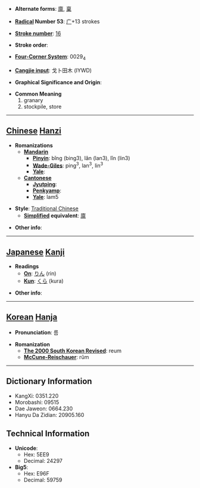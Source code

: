 * '''Alternate forms''': [[廪]], [[稟]]

* '''[[Wiktionary:Chinese radical index| Radical]] Number 53''': [[Wiktionary:Chinese radical index 广|广]]+13 strokes

* '''[[Wiktionary:Chinese total strokes index|Stroke number]]''': [[Wiktionary:Chinese total strokes index 16|16]]

* '''Stroke order''': 

* '''[[Wiktionary:Chinese four corner index|Four-Corner System]]''': 0029<sub>4</sub>

* '''[[Wiktionary:Chinese Cangjie index|Cangjie input]]''': 戈卜田木 (IYWD)

* '''Graphical Significance and Origin''': 

* '''Common Meaning'''
*#granary
*# stockpile, store


----

== [[Chinese]] [[Hanzi]] ==

* '''Romanizations'''
** '''[[Mandarin]]'''
*** '''[[Pinyin]]''': bǐng (bing3), lǎn (lan3), lǐn (lin3)
*** '''[[Wade-Giles]]''': ping<sup>3</sup>, lan<sup>3</sup>, lin<sup>3</sup>
*** '''[[Yale]]''': 
** '''[[Cantonese]]'''
*** '''[[Jyutping]]''':
*** '''[[Penkyamp]]''': 
*** '''[[Yale]]''': lam5

* '''Style''': [[Traditional Chinese]] 
** '''[[Simplified Chinese|Simplified]] equivalent''': [[廪]]

* '''Other info''': 

----

== [[Japanese]] [[Kanji]] ==

* '''Readings'''
** '''[[On]]''': [[りん]] (rin)
** '''[[Kun]]''': [[くら]] (kura)

* '''Other info''':  

----

== [[Korean]] [[Hanja]] ==

* '''Pronunciation''': 름

* '''Romanization'''
** '''[[The 2000 South Korean Revised Romanization|The 2000 South Korean Revised]]''': reum
** '''[[McCune-Reischauer]]''': rŭm

----

== Dictionary Information ==

* KangXi: 0351.220
* Morobashi: 09515
* Dae Jaweon: 0664.230
* Hanyu Da Zidian: 20905.160

== Technical Information ==

* '''Unicode''':
** Hex: 5EE9
** Decimal: 24297
* '''Big5''':
** Hex: E96F
** Decimal: 59759